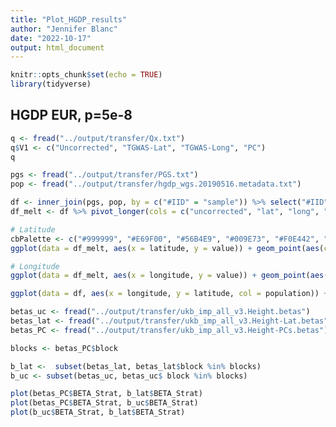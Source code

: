 ```yaml
---
title: "Plot_HGDP_results"
author: "Jennifer Blanc"
date: "2022-10-17"
output: html_document
---
```


```r
knitr::opts_chunk$set(echo = TRUE)
library(tidyverse)
```

## HGDP EUR, p=5e-8

```r
q <- fread("../output/transfer/Qx.txt")
q$V1 <- c("Uncorrected", "TGWAS-Lat", "TGWAS-Long", "PC")
q
```

```r
pgs <- fread("../output/transfer/PGS.txt")
pop <- fread("../output/transfer/hgdp_wgs.20190516.metadata.txt")

df <- inner_join(pgs, pop, by = c("#IID" = "sample")) %>% select("#IID", uncorrected, lat, long, PC, Tvec_Lat, Tvec_Long, population, latitude, longitude)
df_melt <- df %>% pivot_longer(cols = c("uncorrected", "lat", "long", "PC")) 

# Latitude 
cbPalette <- c("#999999", "#E69F00", "#56B4E9", "#009E73", "#F0E442", "#0072B2", "#D55E00", "#CC79A7")
ggplot(data = df_melt, aes(x = latitude, y = value)) + geom_point(aes(color = population)) + geom_smooth(method='lm', se = FALSE, color = "black", linetype = "twodash", size =0.5) + facet_wrap(~name) +  theme_bw() + xlab("Latitude") + ylab("Height PGS")+  scale_color_manual(values=cbPalette)

# Longitude
ggplot(data = df_melt, aes(x = longitude, y = value)) + geom_point(aes(color = population)) + geom_smooth(method='lm', se = FALSE, color = "black", linetype = "twodash", size =0.5) + facet_wrap(~name) +  theme_bw() + xlab("Longitude") + ylab("Height PGS")+  scale_color_manual(values=cbPalette)
```

```r
ggplot(data = df, aes(x = longitude, y = latitude, col = population)) + geom_point()
```


```r
betas_uc <- fread("../output/transfer/ukb_imp_all_v3.Height.betas")
betas_lat <- fread("../output/transfer/ukb_imp_all_v3.Height-Lat.betas")
betas_PC <- fread("../output/transfer/ukb_imp_all_v3.Height-PCs.betas")

blocks <- betas_PC$block

b_lat <-  subset(betas_lat, betas_lat$block %in% blocks)
b_uc <- subset(betas_uc, betas_uc$ block %in% blocks)

plot(betas_PC$BETA_Strat, b_lat$BETA_Strat)
plot(betas_PC$BETA_Strat, b_uc$BETA_Strat)
plot(b_uc$BETA_Strat, b_lat$BETA_Strat)
```








